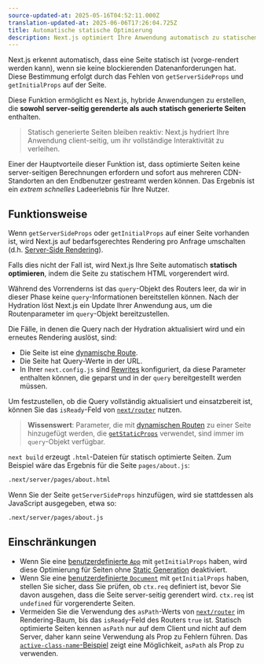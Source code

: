 ```yaml
---
source-updated-at: 2025-05-16T04:52:11.000Z
translation-updated-at: 2025-06-06T17:26:04.725Z
title: Automatische statische Optimierung
description: Next.js optimiert Ihre Anwendung automatisch zu statischem HTML, wann immer möglich. Erfahren Sie hier, wie es funktioniert.
---
```


Next.js erkennt automatisch, dass eine Seite statisch ist (vorge-rendert werden kann), wenn sie keine blockierenden Datenanforderungen hat. Diese Bestimmung erfolgt durch das Fehlen von `getServerSideProps` und `getInitialProps` auf der Seite.

Diese Funktion ermöglicht es Next.js, hybride Anwendungen zu erstellen, die **sowohl server-seitig gerenderte als auch statisch generierte Seiten** enthalten.

> Statisch generierte Seiten bleiben reaktiv: Next.js hydriert Ihre Anwendung client-seitig, um ihr vollständige Interaktivität zu verleihen.

Einer der Hauptvorteile dieser Funktion ist, dass optimierte Seiten keine server-seitigen Berechnungen erfordern und sofort aus mehreren CDN-Standorten an den Endbenutzer gestreamt werden können. Das Ergebnis ist ein _extrem schnelles_ Ladeerlebnis für Ihre Nutzer.

## Funktionsweise

Wenn `getServerSideProps` oder `getInitialProps` auf einer Seite vorhanden ist, wird Next.js auf bedarfsgerechtes Rendering pro Anfrage umschalten (d.h. [Server-Side Rendering](/docs/pages/building-your-application/rendering/server-side-rendering)).

Falls dies nicht der Fall ist, wird Next.js Ihre Seite automatisch **statisch optimieren**, indem die Seite zu statischem HTML vorgerendert wird.

Während des Vorrenderns ist das `query`-Objekt des Routers leer, da wir in dieser Phase keine `query`-Informationen bereitstellen können. Nach der Hydration löst Next.js ein Update Ihrer Anwendung aus, um die Routenparameter im `query`-Objekt bereitzustellen.

Die Fälle, in denen die Query nach der Hydration aktualisiert wird und ein erneutes Rendering auslöst, sind:

- Die Seite ist eine [dynamische Route](/docs/pages/building-your-application/routing/dynamic-routes).
- Die Seite hat Query-Werte in der URL.
- In Ihrer `next.config.js` sind [Rewrites](/docs/pages/api-reference/next-config-js/rewrites) konfiguriert, da diese Parameter enthalten können, die geparst und in der `query` bereitgestellt werden müssen.

Um festzustellen, ob die Query vollständig aktualisiert und einsatzbereit ist, können Sie das `isReady`-Feld von [`next/router`](/docs/pages/api-reference/functions/use-router#router-object) nutzen.

> **Wissenswert**: Parameter, die mit [dynamischen Routen](/docs/pages/building-your-application/routing/dynamic-routes) zu einer Seite hinzugefügt werden, die [`getStaticProps`](/docs/pages/building-your-application/data-fetching/get-static-props) verwendet, sind immer im `query`-Objekt verfügbar.

`next build` erzeugt `.html`-Dateien für statisch optimierte Seiten. Zum Beispiel wäre das Ergebnis für die Seite `pages/about.js`:

```bash filename="Terminal"
.next/server/pages/about.html
```

Wenn Sie der Seite `getServerSideProps` hinzufügen, wird sie stattdessen als JavaScript ausgegeben, etwa so:

```bash filename="Terminal"
.next/server/pages/about.js
```

## Einschränkungen

- Wenn Sie eine [benutzerdefinierte `App`](/docs/pages/building-your-application/routing/custom-app) mit `getInitialProps` haben, wird diese Optimierung für Seiten ohne [Static Generation](/docs/pages/building-your-application/data-fetching/get-static-props) deaktiviert.
- Wenn Sie eine [benutzerdefinierte `Document`](/docs/pages/building-your-application/routing/custom-document) mit `getInitialProps` haben, stellen Sie sicher, dass Sie prüfen, ob `ctx.req` definiert ist, bevor Sie davon ausgehen, dass die Seite server-seitig gerendert wird. `ctx.req` ist `undefined` für vorgerenderte Seiten.
- Vermeiden Sie die Verwendung des `asPath`-Werts von [`next/router`](/docs/pages/api-reference/functions/use-router#router-object) im Rendering-Baum, bis das `isReady`-Feld des Routers `true` ist. Statisch optimierte Seiten kennen `asPath` nur auf dem Client und nicht auf dem Server, daher kann seine Verwendung als Prop zu Fehlern führen. Das [`active-class-name`-Beispiel](https://github.com/vercel/next.js/tree/canary/examples/active-class-name) zeigt eine Möglichkeit, `asPath` als Prop zu verwenden.